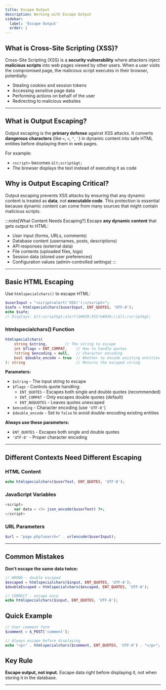 ```yaml
---
title: Escape Output
description: Working with Escape Output
sidebar:
  label: 'Escape Output'
  order: 1
---
```


## What is Cross-Site Scripting (XSS)?

Cross-Site Scripting (XSS) is a **security vulnerability** where attackers inject **malicious scripts** into web pages viewed by other users. When a user visits the compromised page, the malicious script executes in their browser, potentially:

- Stealing cookies and session tokens
- Accessing sensitive page data
- Performing actions on behalf of the user
- Redirecting to malicious websites

---

## What is Output Escaping?

Output escaping is the **primary defense** against XSS attacks. It converts **dangerous characters** (like `<`, `>`, `"`, `'`) in dynamic content into safe HTML entities before displaying them in web pages.

For example:
- `<script>` becomes `&lt;script&gt;` 
- The browser displays the text instead of executing it as code

## Why is Output Escaping Critical?

Output escaping prevents XSS attacks by ensuring that any dynamic content is treated as **data**, not **executable code**. This protection is essential because dynamic content can come from many sources that might contain malicious scripts.

:::note[What Content Needs Escaping?]
Escape **any dynamic content** that gets output to HTML:

  - User input (forms, URLs, comments)
  - Database content (usernames, posts, descriptions)  
  - API responses (external data)
  - File contents (uploaded files, logs)
  - Session data (stored user preferences)
  - Configuration values (admin-controlled settings)
:::



---

## Basic HTML Escaping

Use `htmlspecialchars()` to escape HTML:

```php
$userInput = "<script>alert('XSS!');</script>";
$safe = htmlspecialchars($userInput, ENT_QUOTES, 'UTF-8');
echo $safe;
// Displays: &lt;script&gt;alert(&#039;XSS!&#039;);&lt;/script&gt;
```

### htmlspecialchars() Function

```php
htmlspecialchars(
    string $string,        // The string to escape
    int $flags = ENT_COMPAT,    // How to handle quotes
    ?string $encoding = null,   // Character encoding
    bool $double_encode = true  // Whether to encode existing entities
): string                       // Returns the escaped string
```

**Parameters:**
- `$string` - The input string to escape
- `$flags` - Controls quote handling:
  - `ENT_QUOTES` - Escapes both single and double quotes (recommended)
  - `ENT_COMPAT` - Only escapes double quotes (default)
  - `ENT_NOQUOTES` - Leaves quotes unescaped
- `$encoding` - Character encoding (use `'UTF-8'`)
- `$double_encode` - Set to `false` to avoid double-encoding existing entities

**Always use these parameters:**
- `ENT_QUOTES` - Escapes both single and double quotes
- `'UTF-8'` - Proper character encoding

---

## Different Contexts Need Different Escaping

### HTML Content
```php
echo htmlspecialchars($userText, ENT_QUOTES, 'UTF-8');
```

### JavaScript Variables
```php
<script>
    var data = <?= json_encode($userText) ?>;
</script>
```

### URL Parameters
```php
$url = "page.php?search=" . urlencode($userInput);
```

---

## Common Mistakes

**Don't escape the same data twice:**
```php
// WRONG - double escaped
$escaped = htmlspecialchars($input, ENT_QUOTES, 'UTF-8');
$doubleEscaped = htmlspecialchars($escaped, ENT_QUOTES, 'UTF-8');

// CORRECT - escape once
echo htmlspecialchars($input, ENT_QUOTES, 'UTF-8');
```

## Quick Example

```php
// User comment form
$comment = $_POST['comment'];

// Always escape before displaying
echo "<p>" . htmlspecialchars($comment, ENT_QUOTES, 'UTF-8') . "</p>";
```

## Key Rule

**Escape output, not input.** Escape data right before displaying it, not when storing it in the database.



---
